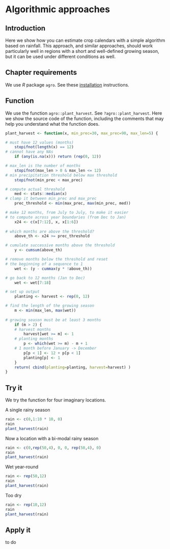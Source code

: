 # Algorithmic approaches

## Introduction 

Here we show how you can estimate crop calendars with a simple algorithm based on rainfall. This approach, and similar approaches, should work particularly well in regions with a short and well-defined growing season, but it can be used under different conditions as well. 

## Chapter requirements

We use *R* package `agro`. See these [installation](/installation.html) instructions.


## Function

We use the function `agro::plant_harvest`. See `?agro::plant_harvest`. Here we show the source code of the function, including the comments that may help you understand what the function does. 

```r
plant_harvest <- function(x, min_prec=30, max_prec=90, max_len=5) {

# must have 12 values (months)
	stopifnot(length(x) == 12)
# cannot have any NAs	
	if (any(is.na(x))) return (rep(0, 12))

# max_len is the number of months
	stopifnot(max_len > 0 & max_len <= 12)
# min precipitation threshold below max threshold
	stopifnot(min_prec < max_prec)

# compute actual threshold
	med <- stats::median(x)
# clamp it between min_prec and max_prec	
	prec_threshold <- min(max_prec, max(min_prec, med))

# make 12 months, from July to July, to make it easier 
# to compute across year boundaries (from Dec to Jan)	
	x24 <- c(x[7:12], x, x[1:6])
	
# which months are above the threshold?	
	above_th <- x24 >= prec_threshold

# cumulate successive months above the threshold
	y <- cumsum(above_th)

# remove months below the threshold and reset 
# the beginning of a sequence to 1
	wet <- (y - cummax(y * !above_th))

# go back to 12 months (Jan to Dec)
	wet <- wet[7:18]

# set up output	
	planting <- harvest <- rep(0, 12)	

# find the length of the growing season
	m <- min(max_len, max(wet))
	
# growing season must be at least 3 months	
	if (m > 2) {
	# harvest months	
		harvest[wet >= m] <- 1
	# planting months
		p <- which(wet >= m) - m + 1
	# 1 month before January -> December
		p[p < 1] <- 12 + p[p < 1]
		planting[p] <- 1
	}
	return( cbind(planting=planting, harvest=harvest) )
}
```

## Try it 

We try the function for four imaginary locations.

A single rainy season

```r
rain <- c(0,1:10 * 10, 0)
rain
plant_harvest(rain)
```

Now a location with a bi-modal rainy season

```r
rain <- c(0,rep(50,4), 0, 0, rep(50,4), 0)
rain
plant_harvest(rain)
```

Wet year-round

```r
rain <- rep(50,12)
rain
plant_harvest(rain)
```

Too dry

```r
rain <- rep(10,12)
rain
plant_harvest(rain)
```


## Apply it 

to do